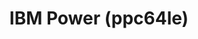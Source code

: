 ---
title: "IBM Power (ppc64le)"
navigation:

- pem_server_rhel8_ppcle
- pem_server_sles12_ppcle
- pem_server_sles15_ppcle
---